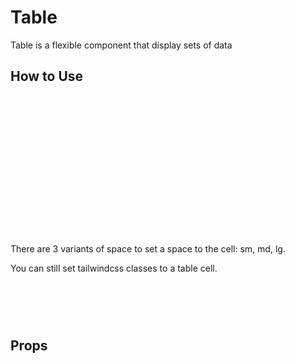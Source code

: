 
<Meta of={TableStories} />

# Table

Table is a flexible component that display sets of data

<Canvas of={SimpleTable} />

## How to Use

```html
<lob-table space="md">
  <TableHeader>
    <div>Name</div>
    <div>Description</div>
  </TableHeader>
  <TableBody>
    <TableRow v-for="item in items">
      <div>{{item.name}}</div>
      <div>{{item.description}}</div>
    </TableRow>
    <TableRow :single-cell-row="true">
      <div>{{item.fullLineDescription}}</div>
    </TableRow>
  </TableBody>
</lob-table>
```

There are 3 variants of space to set a space to the cell: sm, md, lg.

You can still set tailwindcss classes to a table cell.

```html
<TableHeader>
  <div class="px-3 py-4">Name</div>
  <div>Description</div>
</TableHeader>
```

## Props

<ArgTypes story={PRIMARY_STORY} />
